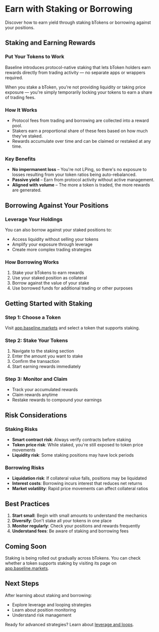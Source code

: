 # Earn with Staking or Borrowing

Discover how to earn yield through staking bTokens or borrowing against your positions.

## Staking and Earning Rewards

### Put Your Tokens to Work

Baseline introduces protocol-native staking that lets bToken holders earn rewards directly 
from trading activity — no separate apps or wrappers required.

When you stake a bToken, you're not providing liquidity or taking price exposure — you're 
simply temporarily locking your tokens to earn a share of trading fees.

### How It Works
- Protocol fees from trading and borrowing are collected into a reward pool.
- Stakers earn a proportional share of these fees based on how much they've staked.
- Rewards accumulate over time and can be claimed or restaked at any time.

### Key Benefits
- **No impermanent loss** – You're not LPing, so there's no exposure to losses resulting from your 
token ratios being auto-rebalanced. 
- **Passive yield** – Earn from protocol activity without active management.
- **Aligned with volume** – The more a token is traded, the more rewards are generated.

## Borrowing Against Your Positions

### Leverage Your Holdings

You can also borrow against your staked positions to:

- Access liquidity without selling your tokens
- Amplify your exposure through leverage
- Create more complex trading strategies

### How Borrowing Works
1. Stake your bTokens to earn rewards
2. Use your staked position as collateral
3. Borrow against the value of your stake
4. Use borrowed funds for additional trading or other purposes

## Getting Started with Staking

### Step 1: Choose a Token
Visit [app.baseline.markets](https://app.baseline.markets) and select a token that supports staking.

### Step 2: Stake Your Tokens
1. Navigate to the staking section
2. Enter the amount you want to stake
3. Confirm the transaction
4. Start earning rewards immediately

### Step 3: Monitor and Claim
- Track your accumulated rewards
- Claim rewards anytime
- Restake rewards to compound your earnings

## Risk Considerations

### Staking Risks
- **Smart contract risk**: Always verify contracts before staking
- **Token price risk**: While staked, you're still exposed to token price movements
- **Liquidity risk**: Some staking positions may have lock periods

### Borrowing Risks
- **Liquidation risk**: If collateral value falls, positions may be liquidated
- **Interest costs**: Borrowing incurs interest that reduces net returns
- **Market volatility**: Rapid price movements can affect collateral ratios

## Best Practices

1. **Start small**: Begin with small amounts to understand the mechanics
2. **Diversify**: Don't stake all your tokens in one place
3. **Monitor regularly**: Check your positions and rewards frequently
4. **Understand fees**: Be aware of staking and borrowing fees

## Coming Soon

Staking is being rolled out gradually across bTokens. You can check whether a token supports 
staking by visiting its page on [app.baseline.markets](https://app.baseline.markets).

## Next Steps

After learning about staking and borrowing:
- Explore leverage and looping strategies
- Learn about position monitoring
- Understand risk management

Ready for advanced strategies? Learn about [leverage and loops](/trader/leverage-loops). 